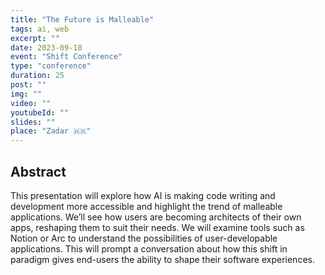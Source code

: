 ```yaml
---
title: "The Future is Malleable"
tags: ai, web
excerpt: ""
date: 2023-09-18
event: "Shift Conference"
type: "conference"
duration: 25
post: ""
img: ""
video: ""
youtubeId: ""
slides: ""
place: "Zadar 🇭🇷"
---
```


## Abstract

This presentation will explore how AI is making code writing and development
more accessible and highlight the trend of malleable applications. We’ll see how
users are becoming architects of their own apps, reshaping them to suit their
needs. We will examine tools such as Notion or Arc to understand the
possibilities of user-developable applications. This will prompt a conversation
about how this shift in paradigm gives end-users the ability to shape their
software experiences.

